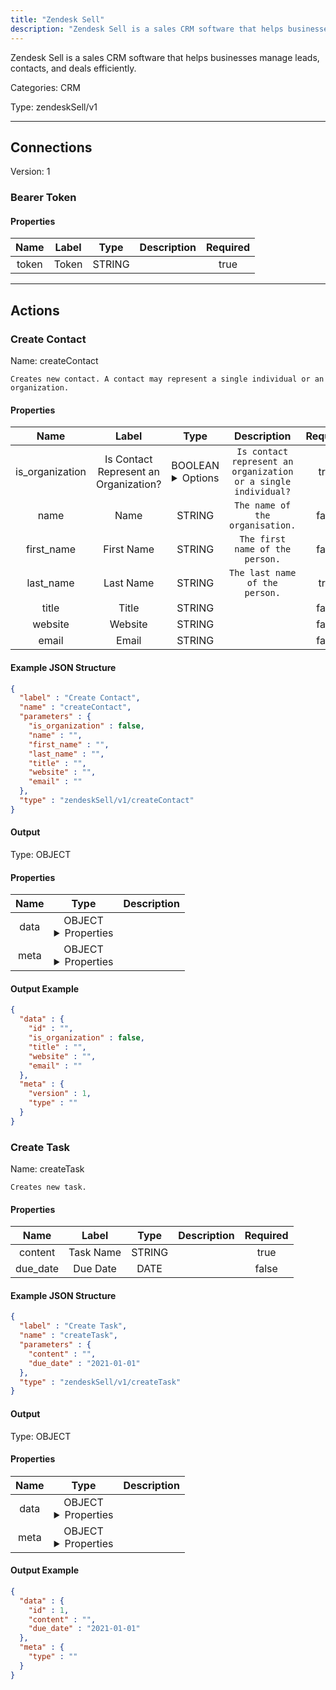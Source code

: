 ```yaml
---
title: "Zendesk Sell"
description: "Zendesk Sell is a sales CRM software that helps businesses manage leads, contacts, and deals efficiently."
---
```


Zendesk Sell is a sales CRM software that helps businesses manage leads, contacts, and deals efficiently.


Categories: CRM


Type: zendeskSell/v1

<hr />



## Connections

Version: 1


### Bearer Token

#### Properties

|      Name       |      Label     |     Type     |     Description     | Required |
|:---------------:|:--------------:|:------------:|:-------------------:|:--------:|
| token | Token | STRING |  | true |





<hr />



## Actions


### Create Contact
Name: createContact

`Creates new contact. A contact may represent a single individual or an organization.`

#### Properties

|      Name       |      Label     |     Type     |     Description     | Required |
|:---------------:|:--------------:|:------------:|:-------------------:|:--------:|
| is_organization | Is Contact Represent an Organization? | BOOLEAN <details> <summary> Options </summary> true, false </details> | `Is contact represent an organization or a single individual?` | true |
| name | Name | STRING | `The name of the organisation.` | false |
| first_name | First Name | STRING | `The first name of the person.` | false |
| last_name | Last Name | STRING | `The last name of the person.` | true |
| title | Title | STRING |  | false |
| website | Website | STRING |  | false |
| email | Email | STRING |  | false |

#### Example JSON Structure
```json
{
  "label" : "Create Contact",
  "name" : "createContact",
  "parameters" : {
    "is_organization" : false,
    "name" : "",
    "first_name" : "",
    "last_name" : "",
    "title" : "",
    "website" : "",
    "email" : ""
  },
  "type" : "zendeskSell/v1/createContact"
}
```

#### Output



Type: OBJECT


#### Properties

|     Name     |     Type     |     Description     |
|:------------:|:------------:|:-------------------:|
| data | OBJECT <details> <summary> Properties </summary> &#123;STRING\(id), BOOLEAN\(is_organization), STRING\(title), STRING\(website), STRING\(email)&#125; </details> |  |
| meta | OBJECT <details> <summary> Properties </summary> &#123;INTEGER\(version), STRING\(type)&#125; </details> |  |




#### Output Example
```json
{
  "data" : {
    "id" : "",
    "is_organization" : false,
    "title" : "",
    "website" : "",
    "email" : ""
  },
  "meta" : {
    "version" : 1,
    "type" : ""
  }
}
```


### Create Task
Name: createTask

`Creates new task.`

#### Properties

|      Name       |      Label     |     Type     |     Description     | Required |
|:---------------:|:--------------:|:------------:|:-------------------:|:--------:|
| content | Task Name | STRING |  | true |
| due_date | Due Date | DATE |  | false |

#### Example JSON Structure
```json
{
  "label" : "Create Task",
  "name" : "createTask",
  "parameters" : {
    "content" : "",
    "due_date" : "2021-01-01"
  },
  "type" : "zendeskSell/v1/createTask"
}
```

#### Output



Type: OBJECT


#### Properties

|     Name     |     Type     |     Description     |
|:------------:|:------------:|:-------------------:|
| data | OBJECT <details> <summary> Properties </summary> &#123;INTEGER\(id), STRING\(content), DATE\(due_date)&#125; </details> |  |
| meta | OBJECT <details> <summary> Properties </summary> &#123;STRING\(type)&#125; </details> |  |




#### Output Example
```json
{
  "data" : {
    "id" : 1,
    "content" : "",
    "due_date" : "2021-01-01"
  },
  "meta" : {
    "type" : ""
  }
}
```




